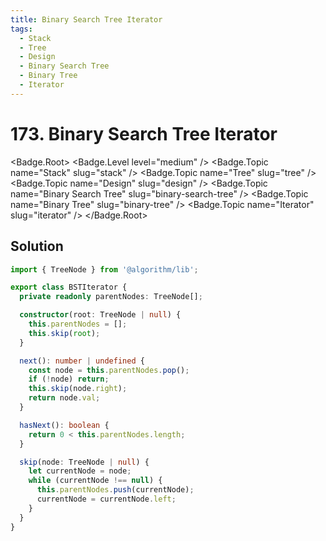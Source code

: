 ```yaml
---
title: Binary Search Tree Iterator
tags:
  - Stack
  - Tree
  - Design
  - Binary Search Tree
  - Binary Tree
  - Iterator
---
```


# 173. Binary Search Tree Iterator

<Badge.Root>
  <Badge.Level level="medium" />
  <Badge.Topic name="Stack" slug="stack" />
  <Badge.Topic name="Tree" slug="tree" />
  <Badge.Topic name="Design" slug="design" />
  <Badge.Topic name="Binary Search Tree" slug="binary-search-tree" />
  <Badge.Topic name="Binary Tree" slug="binary-tree" />
  <Badge.Topic name="Iterator" slug="iterator" />
</Badge.Root>

## Solution

```typescript filename="solution.ts" copy
import { TreeNode } from '@algorithm/lib';

export class BSTIterator {
  private readonly parentNodes: TreeNode[];

  constructor(root: TreeNode | null) {
    this.parentNodes = [];
    this.skip(root);
  }

  next(): number | undefined {
    const node = this.parentNodes.pop();
    if (!node) return;
    this.skip(node.right);
    return node.val;
  }

  hasNext(): boolean {
    return 0 < this.parentNodes.length;
  }

  skip(node: TreeNode | null) {
    let currentNode = node;
    while (currentNode !== null) {
      this.parentNodes.push(currentNode);
      currentNode = currentNode.left;
    }
  }
}
```

<ProblemLink
  codingSite="leetcode"
  href="https://leetcode.com/problems/binary-search-tree-iterator"
  title="Binary Search Tree Iterator"
/>
